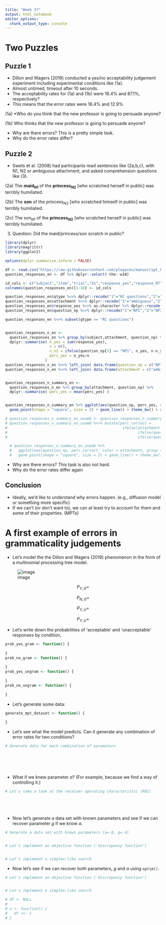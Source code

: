 ```yaml
---
title: "Week 3?"
output: html_notebook
editor_options: 
  chunk_output_type: console
---
```




# Two Puzzles

## Puzzle 1
- Dillon and Wagers (2019) conducted a yes/no acceptability judgement experiment including experimental conditions like (1a).
- Almost untimed, timeout after 10 seconds.
- The acceptability rates for (1a) and (1b) were 18.4% and 87.1%, respectively? 
- This means that the error rates were 18.4% and 12.9%

(1a) *Who do you think that the new professor is going to persuade anyone?

(1b) Who thinks that the new professor is going to persuade anyone?

- Why are there errors? This is a pretty simple task.
- Why do the error rates differ?

## Puzzle 2

- Swets et al. (2008) had participants read sentences like (2a,b,c), with N1, N2 or ambiguous attachment, and asked comprehension questions like (3). 

(2a) The **maid$_{N1}$** of the **princess$_{N2}$** $[$who scratched herself in public$]$ was terribly humiliated.

(2b) The **son** of the princess$_{N2}$ $[$who scratched himself in public$]$ was terribly humiliated.

(2c) The son$_{N1}$ of the **princess$_{N2}$** $[$who scratched herself in public$]$ was terribly humiliated.

(3) Question: Did the maid/princess/son scratch in public?

```r

library(dplyr)
library(magrittr)
library(ggplot2)

options(dplyr.summarise.inform = FALSE)

df <- read.csv("https://raw.githubusercontent.com/plogacev/manuscript_LogacevVasishth_CogSci_SMCM/master/data_original/Data_Swets_et_al/Data_All.csv", sep=";", as.is=T)
question_responses_en <- df %>% dplyr::select(-the:-w18)

id_cols <- c("subject","item","trial","X1","response_yes","response_RT","response_correct","qtype","attachment","question_np")
colnames(question_responses_en)[1:10] <- id_cols

question_responses_en$qtype %<>% dplyr::recode("1"="RC questions","2"="superficial","3"="occasional")
question_responses_en$attachment %<>% dplyr::recode("1"="ambiguous","2"="N1 attachment","3"="N2 attachment")
question_responses_en$response_yes %<>% as.character %>% dplyr::recode("1"=1,"2"=0)
question_responses_en$question_np %<>% dplyr::recode("1"="NP1","2"="NP2")

question_responses_en %<>% subset(qtype == "RC questions")


question_responses_n_en <-
  question_responses_en %>% group_by(subject,attachment, question_np) %>% 
  dplyr::summarise( n_yes = sum(response_yes),
                    n = n(), 
                    n_n1 = ifelse(question_np[1] == "NP1", n_yes, n-n_yes),
                    perc_yes = n_yes/n
                  )
question_responses_n_en %<>% left_join( data.frame(question_np = c("NP1", "NP2"), probe_n1 = c(1, 0)), by = "question_np" )
question_responses_n_en %<>% left_join( data.frame(attachment = c("ambiguous", "N2 attachment", "N1 attachment"), condition_id = c(3, 2, 1)), by = "attachment"  )


question_responses_n_summary_en <-
  question_responses_n_en %>% group_by(attachment, question_np) %>% 
  dplyr::summarise( perc_yes = mean(perc_yes) )


question_responses_n_summary_en %>% ggplot(aes(question_np, perc_yes, color = attachment, group = attachment)) +
  geom_point(shape = "square", size = 2) + geom_line() + theme_bw() + scale_y_continuous(limits = c(0,1))

# question_responses_n_summary_en_unamb <- question_responses_n_summary_en %>% subset(attachment != "ambiguous")
# question_responses_n_summary_en_unamb %<>% mutate(perc_correct = 
#                                                    ifelse(attachment == "N1 attachment", 
#                                                           ifelse(question_np == "NP1", perc_yes, 1-perc_yes), 
#                                                           ifelse(question_np == "NP1", 1-perc_yes, perc_yes)) )

  # question_responses_n_summary_en_unamb %>% 
  #   ggplot(aes(question_np, perc_correct, color = attachment, group = attachment)) +
  #   geom_point(shape = "square", size = 2) + geom_line() + theme_bw() + scale_y_continuous(limits = c(0,1))


```

- Why are there errors? This task is also not hard. 
- Why do the error rates differ again

## Conclusion
- Ideally, we'd like to understand why errors happen. (e.g., diffusion model or something more specific)
- If we can't (or don't want to), we can at least try to account for them and some of their properties. (MPTs)

# A first example of errors in grammaticality judgements

- Let's model the the Dillon and Wagers (2019) phenomenon in the form of a multinomial processing tree model.

![image](ex/mpt_ex.jpeg)


$$
P_{Y,G} = 
$$

$$
P_{N,G} = 
$$


$$
P_{Y,U} = 
$$

$$
P_{Y,U} = 
$$

- Let's write down the probabilities of 'acceptable' and 'unacceptable' responses by condition, 

```r
prob_yes_gram <- function() {
  
}
prob_no_gram <- function() {
  
}
prob_yes_ungram <- function() {
  
}
prob_no_ungram <- function() {
  
}
```


- Let's generate some data:

```r

generate_mpt_dataset <- function() {
  
}


```

- Let's see what the model predicts. Can it generate any combination of error rates for two conditions?


```r

# Generate data for each combination of parameters







```

- What if we knew parameter $a$? (For example, because we find a way of controlling it.)


```r

# Let's take a look at the receiver operating characteristic (ROC)






```

- Now let's generate a data set with known parameters and see if we can recover parameter $g$ if we know $a$.


```r

# Generate a data set with known parameters (a=.8, g=.4)


# Let's implement an objective function ('discrepancy function')


# Let's implement a simplex-like search


```


- Now let's see if we can recover both parameters, $g$ and $a$ using `optim()`.


```r


# Let's implement an objective function ('discrepancy function')


# Let's implement a simplex-like search

# df <- NULL
# 
# x <- function() {
#   df <<- 1
# }



```
